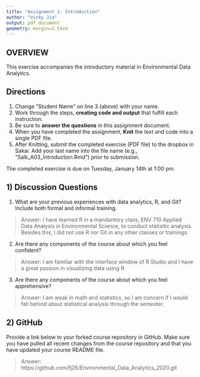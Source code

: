 ```yaml
---
title: "Assignment 1: Introduction"
author: "Vicky Jia"
output: pdf_document
geometry: margin=2.54cm
---
```


## OVERVIEW

This exercise accompanies the introductory material in Environmental Data Analytics. 

## Directions
1. Change "Student Name" on line 3 (above) with your name.
3. Work through the steps, **creating code and output** that fulfill each instruction.
4. Be sure to **answer the questions** in this assignment document.
6. When you have completed the assignment, **Knit** the text and code into a single PDF file.
8. After Knitting, submit the completed exercise (PDF file) to the dropbox in Sakai. Add your last name into the file name (e.g., "Salk_A03_Introduction.Rmd") prior to submission.

The completed exercise is due on Tuesday, January 14th at 1:00 pm.

## 1) Discussion Questions

1. What are your previous experiences with data analytics, R, and Git? Include both formal and informal training.

> Answer: I have learned R in a mandantory class, ENV 710 Applied Data Analysis in Environmental Science, to conduct statisitic analysis. Besides this, I did not use R nor Git in any other classes or trainings.

2. Are there any components of the course about which you feel confident?

> Answer: I am familiar with the interface window of R Studio and I have a great passion in visualizing data using R.

3. Are there any components of the course about which you feel apprehensive?

> Answer: I am weak in math and statistics, so I am concern if I would fall behind about statistical analysis through the semester.


## 2) GitHub

Provide a link below to your forked course repository in GitHub. Make sure you have pulled all recent changes from the course repository  and that you have updated your course README file. 

> Answer: https://github.com/fj26/Environmental_Data_Analytics_2020.git


